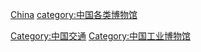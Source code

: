 [[category:各国交通博物馆|China]]
[[category:中国各类博物馆|category:中国各类博物馆]]
[[Category:中国交通|Category:中国交通]]
[[Category:中国工业博物馆|Category:中国工业博物馆]]